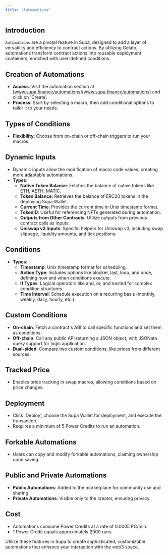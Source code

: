 ```yaml
---
title: "Automations"
---
```


## Introduction

`Automations` are a pivotal feature in Supa, designed to add a layer of versatility and efficiency to contract actions. By utilizing Gelato, automations transform contract actions into reusable deployment containers, enriched with user-defined conditions.

## Creation of Automations

- **Access**: Visit the automation section at [www.supa.finance/automations](www.supa.finance/automations) and click on 'Create'.
- **Process**: Start by selecting a macro, then add conditional options to tailor it to your needs.

## Types of Conditions

- **Flexibility**: Choose from on-chain or off-chain triggers to run your macros.

## Dynamic Inputs

- Dynamic inputs allow the modification of macro code values, creating more adaptable automations.
- **Types**:
  - **Native Token Balance**: Fetches the balance of native tokens like ETH, AETH, MATIC.
  - **Token Balance**: Retrieves the balance of ERC20 tokens in the deploying Supa Wallet.
  - **Current Time**: Provides the current time in Unix timestamp format.
  - **TokenID**: Useful for referencing NFTs generated during automation.
  - **Outputs from Other Contracts**: Utilize outputs from previous contract calls as inputs.
  - **Uniswap v3 Inputs**: Specific helpers for Uniswap v3, including swap slippage, liquidity amounts, and tick positions.

## Conditions

- **Types**:
  - **Timestamp**: Unix timestamp format for scheduling.
  - **Action Type**: Includes options like blocker, last, loop, and once, defining how and when conditions execute.
  - **If Types**: Logical operators like and, or, and nested for complex condition structures.
  - **Time Interval**: Schedule execution on a recurring basis (monthly, weekly, daily, hourly, etc.).

## Custom Conditions

- **On-chain**: Fetch a contract's ABI to call specific functions and set them as conditions.
- **Off-chain**: Call any public API returning a JSON object, with JSONata query support for logic application.
- **Dual-sided**: Compare two custom conditions, like prices from different sources.

## Tracked Price

- Enables price tracking in swap macros, allowing conditions based on price changes.

## Deployment

- Click 'Deploy', choose the Supa Wallet for deployment, and execute the transaction.
- Requires a minimum of 5 Power Credits to run an automation.

## Forkable Automations

- Users can copy and modify forkable automations, claiming ownership upon saving.

## Public and Private Automations

- **Public Automations**: Added to the marketplace for community use and sharing.
- **Private Automations**: Visible only to the creator, ensuring privacy.

## Cost

- Automations consume Power Credits at a rate of 0.0005 PC/min.
- 1 Power Credit equals approximately 2000 runs.

Utilize these features in Supa to create sophisticated, customizable automations that enhance your interaction with the web3 space.
